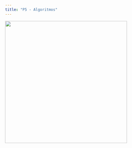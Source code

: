 ```yaml
---
title: "P5 - Algoritmos"
---
```


![](../imgs/trabajo_en_progreso.png){fig-align="center" width="400px"}